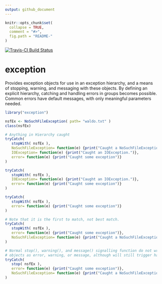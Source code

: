 ```yaml
---
output: github_document
---
```


<!-- README.md is generated from README.Rmd. Please edit that file -->

```r
knitr::opts_chunk$set(
  collapse = TRUE,
  comment = "#>",
  fig.path = "README-"
)
```
[![Travis-CI Build Status](https://travis-ci.org/jefferys/Exception.svg?branch=master)](https://travis-ci.org/jefferys/Exception)

# exception

Provides exception objects for use in an exception hierarchy, and a means of
stopping, warning, and messaging with these objects. By defining an explicit
hierarchy, catching and handling errors in groups becomes possible. Common
errors have default messages, with only meaningful parameters needed.

```r
library("exception")

nsfEx <- NoSuchFileException( path= "waldo.txt" )
class(nsfEx)

# Anything in Hierarchy caught
tryCatch(
   stopWith( nsfEx ),
   NoSuchFileException= function(e) {print("Caught a NoSuchFileException")},
   IOException= function(e) {print("Caught an IOException.")},
   error= function(e) {print("Caught some exception")}
)

tryCatch(
   stopWith( nsfEx ),
   IOException= function(e) {print("Caught an IOException.")},
   error= function(e) {print("Caught some exception")}
)

tryCatch(
   stopWith( nsfEx ),
   error= function(e) {print("Caught some exception")}
)

# Note that it is the first to match, not best match.
tryCatch(
   stopWith( nsfEx ),
   error= function(e) {print("Caught some exception")},
   NoSuchFileException= function(e) {print("Caught a NoSuchFileException")}
)

# Normal stop(), warning(), and message() signalling function do not wrapp
# objects as error, warning, or message, although will still trigger halts,  print warnings, or print messages.
tryCatch(
   stop( nsfEx ),
   error= function(e) {print("Caught some exception")},
   NoSuchFileException= function(e) {print("Caught a NoSuchFileException")}
)

```

